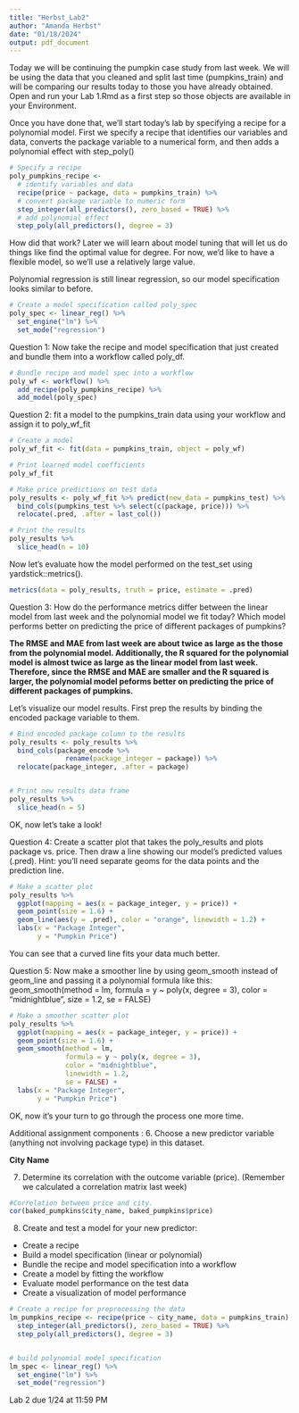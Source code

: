 ```yaml
---
title: "Herbst_Lab2"
author: "Amanda Herbst"
date: "01/18/2024"
output: pdf_document
---
```


Today we will be continuing the pumpkin case study from last week. We will be using the data that you cleaned and split last time (pumpkins_train) and will be comparing our results today to those you have already obtained. Open and run your Lab 1.Rmd as a first step so those objects are available in your Environment.

Once you have done that, we'll start today's lab by specifying a recipe for a polynomial model.  First we specify a recipe that identifies our variables and data, converts the package variable to a numerical form, and then adds a polynomial effect with step_poly()

```r
# Specify a recipe
poly_pumpkins_recipe <-
  # identify variables and data
  recipe(price ~ package, data = pumpkins_train) %>%
  # convert package variable to numeric form
  step_integer(all_predictors(), zero_based = TRUE) %>% 
  # add polynomial effect
  step_poly(all_predictors(), degree = 3)
```

How did that work? Later we will learn about model tuning that will let us do things like find the optimal value for degree.  For now, we'd like to have a flexible model, so we'll use a relatively large value.

Polynomial regression is still linear regression, so our model specification looks similar to before.

```r
# Create a model specification called poly_spec
poly_spec <- linear_reg() %>% 
  set_engine("lm") %>% 
  set_mode("regression")
```
Question 1: Now take the recipe and model specification that just created and bundle them into a workflow called poly_df.

```r
# Bundle recipe and model spec into a workflow
poly_wf <- workflow() %>% 
  add_recipe(poly_pumpkins_recipe) %>% 
  add_model(poly_spec)
```

Question 2: fit a model to the pumpkins_train data using your workflow and assign it to poly_wf_fit
```r
# Create a model
poly_wf_fit <- fit(data = pumpkins_train, object = poly_wf)
```

```r
# Print learned model coefficients
poly_wf_fit
```


```r
# Make price predictions on test data
poly_results <- poly_wf_fit %>% predict(new_data = pumpkins_test) %>% 
  bind_cols(pumpkins_test %>% select(c(package, price))) %>% 
  relocate(.pred, .after = last_col())

# Print the results
poly_results %>% 
  slice_head(n = 10)
```

Now let's evaluate how the model performed on the test_set using yardstick::metrics().
```r
metrics(data = poly_results, truth = price, estimate = .pred)
```
Question 3: How do the performance metrics differ between the linear model from last week and the polynomial model we fit today?  Which model performs better on predicting the price of different packages of pumpkins?

**The RMSE and MAE from last week are about twice as large as the those from the polynomial model. Additionally, the R squared for the polynomial model is almost twice as large as the linear model from last week. Therefore, since the RMSE and MAE are smaller and the R squared is larger, the polynomial model peforms better on predicting the price of different packages of pumpkins.** 

Let's visualize our model results.  First prep the results by binding the encoded package variable to them.
```r
# Bind encoded package column to the results
poly_results <- poly_results %>% 
  bind_cols(package_encode %>% 
              rename(package_integer = package)) %>% 
  relocate(package_integer, .after = package)


# Print new results data frame
poly_results %>% 
  slice_head(n = 5)
```

OK, now let's take a look! 

Question 4: Create a scatter plot that takes the poly_results and plots package vs. price.  Then draw a line showing our model's predicted values (.pred). Hint: you'll need separate geoms for the data points and the prediction line.
```r
# Make a scatter plot
poly_results %>% 
  ggplot(mapping = aes(x = package_integer, y = price)) +
  geom_point(size = 1.6) +
  geom_line(aes(y = .pred), color = "orange", linewidth = 1.2) +
  labs(x = "Package Integer",
       y = "Pumpkin Price")

```

You can see that a curved line fits your data much better.

Question 5: Now make a smoother line by using geom_smooth instead of geom_line and passing it a polynomial formula like this:
geom_smooth(method = lm, formula = y ~ poly(x, degree = 3), color = "midnightblue", size = 1.2, se = FALSE)

```r
# Make a smoother scatter plot 
poly_results %>% 
  ggplot(mapping = aes(x = package_integer, y = price)) +
  geom_point(size = 1.6) +
  geom_smooth(method = lm, 
              formula = y ~ poly(x, degree = 3), 
              color = "midnightblue", 
              linewidth = 1.2, 
              se = FALSE) +
  labs(x = "Package Integer",
       y = "Pumpkin Price")
```

OK, now it's your turn to go through the process one more time.
 
Additional assignment components :
6. Choose a new predictor variable (anything not involving package type) in this dataset.

**City Name**

7. Determine its correlation with the outcome variable (price).  (Remember we calculated a correlation matrix last week)

```r
#Correlation between price and city.
cor(baked_pumpkins$city_name, baked_pumpkins$price)
```


8. Create and test a model for your new predictor:
  - Create a recipe
  - Build a model specification (linear or polynomial)
  - Bundle the recipe and model specification into a workflow
  - Create a model by fitting the workflow
  - Evaluate model performance on the test data
  - Create a visualization of model performance
  
```r
# Create a recipe for preprocessing the data
lm_pumpkins_recipe <- recipe(price ~ city_name, data = pumpkins_train) %>% 
  step_integer(all_predictors(), zero_based = TRUE) %>% 
  step_poly(all_predictors(), degree = 3)


# build polynomial model specification
lm_spec <- linear_reg() %>% 
  set_engine("lm") %>% 
  set_mode("regression")

```

Lab 2 due 1/24 at 11:59 PM
